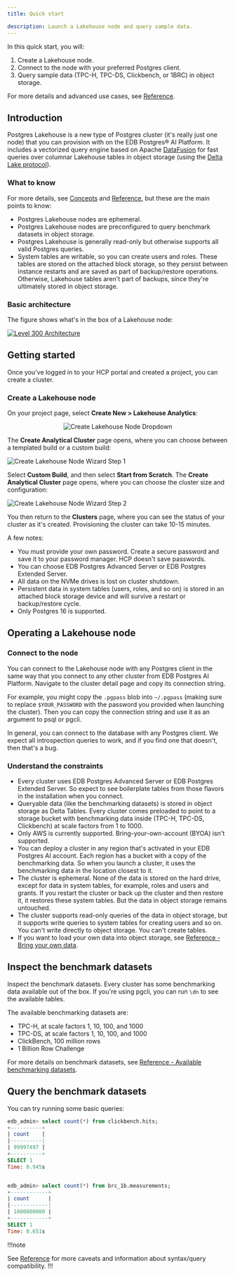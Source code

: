 ```yaml
---
title: Quick start

description: Launch a Lakehouse node and query sample data.
---
```



In this quick start, you will:

1.  Create a Lakehouse node.
2.  Connect to the node with your preferred Postgres client.
3.  Query sample data (TPC-H, TPC-DS, Clickbench, or 1BRC) in object storage.

For more details and advanced use cases, see [Reference](/edb-postgres-ai/1.3/analytics/reference).

## Introduction

Postgres Lakehouse is a new type of Postgres cluster (it's really just one
node) that you can provision with on the EDB Postgres® AI Platform. It includes a vectorized query engine based on Apache
[DataFusion](https://github.com/apache/datafusion) for fast queries over
columnar Lakehouse tables in object storage
(using the [Delta Lake protocol](https://delta.io/)).

### What to know

For more details, see [Concepts](/edb-postgres-ai/1.3/analytics/analytics-concepts) and [Reference](/edb-postgres-ai/1.3/analytics/reference),
but these are the main points to know:

-   Postgres Lakehouse nodes are ephemeral.
-   Postgres Lakehouse nodes are preconfigured to query benchmark datasets
    in object storage.
-   Postgres Lakehouse is generally read-only but otherwise supports all
    valid Postgres queries.
-   System tables are writable, so you can create users and roles. These tables
    are stored on the attached block storage, so they persist between instance
    restarts and are saved as part of backup/restore operations. Otherwise,
    Lakehouse tables aren't part of backups, since they're ultimately stored
    in object storage.

### Basic architecture

The figure shows what's in the box of a Lakehouse node:

[![Level 300 Architecture](images/level-300.svg)](images/level-300.svg)

## Getting started

Once you've logged in to your HCP portal and created a project, you can create a cluster.

### Create a Lakehouse node

On your project page, select **Create New > Lakehouse Analytics**:

<center>

![Create Lakehouse Node Dropdown](images/create-cluster-dropdown.svg)

</center>

The **Create Analytical Cluster** page opens, where you can choose between a templated build or a custom build:

![Create Lakehouse Node Wizard Step 1](images/choose-your-path.svg)

Select **Custom Build**, and then select **Start from Scratch**. The **Create Analytical Cluster** page opens, where you can choose the cluster size and configuration:

![Create Lakehouse Node Wizard Step 2](images/custom-build-wizard.svg)

You then return to the **Clusters** page, where you can see the status of your cluster as it's created. Provisioning the cluster can take 10-15 minutes.

A few notes:

-   You must provide your own password. Create a secure password and save
    it to your password manager. HCP doesn't save passwords.
-   You can choose EDB Postgres Advanced Server or EDB Postgres Extended Server.
-   All data on the NVMe drives is lost on cluster shutdown.
-   Persistent data in system tables (users, roles, and so on) is stored in an attached block storage device and will survive a restart or backup/restore cycle.
-   Only Postgres 16 is supported.

## Operating a Lakehouse node

### Connect to the node

You can connect to the Lakehouse node with any Postgres client in the same way that you connect to any other cluster from EDB Postgres AI Platform. Navigate to the cluster detail page and copy its connection string.

For example, you might copy the `.pgpass` blob into `~/.pgpass` (making sure to replace `$YOUR_PASSWORD` with the password you provided when launching the cluster).
Then you can copy the connection string and use it as an argument to psql or pgcli.

In general, you can connect to the database with any Postgres client.
We expect all introspection queries to work, and if you find one that doesn't, then that's a bug.

### Understand the constraints

-   Every cluster uses EDB Postgres Advanced Server or EDB Postgres Extended Server. So expect to see boilerplate tables from those flavors in the installation when you connect.
-   Queryable data (like the benchmarking datasets) is stored in object storage as Delta Tables. Every cluster comes preloaded to point to a storage bucket with benchmarking data inside (TPC-H, TPC-DS, Clickbench) at scale factors from 1 to 1000.
-   Only AWS is currently supported. Bring-your-own-account (BYOA) isn't supported.
-   You can deploy a cluster in any region that's activated in your EDB Postgres AI account. Each region has a bucket with a copy of the
    benchmarking data. So when you launch a cluster, it uses the benchmarking data in the location closest to it.
-   The cluster is ephemeral. None of the data is stored on the hard drive, except for data in system tables, for example, roles and users and grants.
    If you restart the cluster or back up the cluster and then restore it, it restores these system tables. But the data in object storage
    remains untouched.
-   The cluster supports read-only queries of the data in object storage, but it supports write queries to system tables for creating users and so on. You can't write directly to object storage. You can't create tables.
-   If you want to load your own data into object storage, see [Reference - Bring your own data](/edb-postgres-ai/1.3/analytics/reference/loadingdata.mdx).

## Inspect the benchmark datasets

Inspect the benchmark datasets. Every cluster has some benchmarking data
available out of the box. If you're using pgcli, you can run `\dn` to see
the available tables.

The available benchmarking datasets are:

-   TPC-H, at scale factors 1, 10, 100, and 1000
-   TPC-DS, at scale factors 1, 10, 100, and 1000
-   ClickBench, 100 million rows
-   1 Billion Row Challenge

For more details on benchmark datasets,
see [Reference - Available benchmarking datasets](/edb-postgres-ai/1.3/analytics/reference/datasets.mdx).

## Query the benchmark datasets

You can try running some basic queries:

```sql
edb_admin> select count(*) from clickbench.hits;
+----------+
| count    |
|----------|
| 99997497 |
+----------+
SELECT 1
Time: 0.945s


edb_admin> select count(*) from brc_1b.measurements;
+------------+
| count      |
|------------|
| 1000000000 |
+------------+
SELECT 1
Time: 0.651s
```

!!!note

   See [Reference](/edb-postgres-ai/1.3/analytics/reference) for more caveats and information about syntax/query compatibility.
!!!
